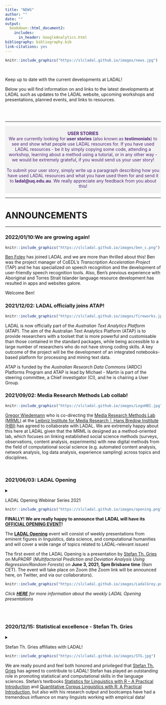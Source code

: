 ```yaml
---
title: "NEWS"
author: ""
date: ""
output:
  bookdown::html_document2:
    includes:
      in_header: GoogleAnalytics.html
bibliography: bibliography.bib
link-citations: yes
---
```

 
<!--html_preserve-->
<!-- Global site tag (gtag.js) - Google Analytics -->
<script async src="https://www.googletagmanager.com/gtag/js?id=UA-130562131-1"></script>
<script>
  window.dataLayer = window.dataLayer || [];
  function gtag(){dataLayer.push(arguments);}
  gtag('js', new Date());

  gtag('config', 'UA-130562131-1');
</script>
<!--/html_preserve-->

```r
knitr::include_graphics("https://slcladal.github.io/images/news.jpg")
```

<br> 

Keep up to date with the current developments at LADAL!

Below you will find information on and links to the latest developments at LADAL such as updates to the LADAL website, upcoming workshops and presentations, planned events, and links to resources. 

<br> <br>

***

<div class="warning" style='padding:0.1em; background-color:#f2f2f2; color:#51247a'>
<span>
<p style='margin-top:1em; text-align:center'>
<b>USER STORIES</b><br>We are currently looking for **user stories** (also known as **testimonials**) to see and show what people use LADAL resources for. If you have used LADAL resources - be it by simply copying some code, attending a workshop, learning about a method using a tutorial, or in any other way - we would be extremely grateful, if you would send us your user story! <br><br>To submit your user story, simply write up a paragraph describing how you have used LADAL resources and what you have used them for and send it to **ladal\@uq.edu.au**. We really appreciate any feedback from you about this!</p>
<p style='margin-left:1em;'>
</p></span>
</div>

***

# ANNOUNCEMENTS{-}

***

### 2022/01/10:We are growing again!{-}

```r
knitr::include_graphics("https://slcladal.github.io/images/ben_c.png")
``` 

[Ben Foley](https://scholar.google.com/citations?user=IgD8XBYAAAAJ&hl=en) has joined LADAL and we are more than thrilled about this! Ben was the project manager of CoEDL's *Transcription Acceleration Project* (TAP) and he has specialized on speech recognition and the development of user-friendly speech recognition tools. Also, Ben’s previous experience with Aboriginal and Torres Strait Islander language resource development has resulted in apps and websites galore. 

Welcome Ben!

### 2021/12/02: LADAL officially joins ATAP!{-}

```r
knitr::include_graphics("https://slcladal.github.io/images/fireworks.jpg")
```

LADAL is now officially part of the *Australian Text Analytics Platform* (ATAP). The aim of the Australian Text Analytics Platform (ATAP) is to provide researchers with a toolset that is more powerful and customisable than those contained in the standard packages, while being accessible to a large number of researchers who do not have strong coding skills. A key outcome of the project will be the development of an integrated notebooks-based platform for processing and mining text data.

ATAP is funded by the *Australian Research Data Commons* (ARDC) Platforms Program and ATAP is lead by Michael - Martin is part of the steering committee, a Chief investigator (CI), and he is chairing a User Group. 

### 2021/09/02: Media Research Methods Lab collab!{-}

```r
knitr::include_graphics("https://slcladal.github.io/images/LogoHBI.jpg")
```

[Gregor Wiedemann](https://leibniz-hbi.de/en/staff/gregor-wiedemann) who is co-directing the [Media Research Methods Lab (MRML)](https://leibniz-hbi.de/en/research/research-programmes/media-research-methods-lab) at the [Leibniz Institute for Media Research │ Hans Bredow Institute (HBI)](https://leibniz-hbi.de/en) has agreed to collaborate with LADAL. We are extremely happy about this here at LADAL given that the MRML is designed as a method-oriented lab, which focuses on linking established social science methods (surveys, observations, content analysis, experiments) with new digital methods from the field of computational social science (e.g. automated content analysis, network analysis, log data analysis, experience sampling) across topics and disciplines.

<br>


### 2021/06/03: LADAL Opening {-}

<details>
<summary>LADAL Opening Webinar Series 2021

```r
knitr::include_graphics("https://slcladal.github.io/images/opening.png")
```

**FINALLY! We are really happy to announce that LADAL will have its [OFFICIAL OPENING EVENT](https://slcladal.github.io/opening.html)!**

The **[LADAL Opening](https://slcladal.github.io/opening.html)** event will consist of weekly presentations from eminent figures in linguistics, data science, and computational humanities and will cover a wide range of topics related to LADAL-relevant issues!

The first event of the LADAL Opening is a presentation by [Stefan Th. Gries](http://www.stgries.info/) on MuPADRF (*Multifactorial Prediction and Deviation Analysis Using Regression/Random Forests*) on **June 3, 2021, 5pm Brisbane time** (9am CET). The event will take place on Zoom (the Zoom link will be announced here, on Twitter, and via our collaborators). 

```r
knitr::include_graphics("https://slcladal.github.io/images/LadalGrey.png")
```
  

*Click [**HERE**](https://slcladal.github.io/opening.html) for more information about the weekly LADAL Opening presentations*
</summary>
</details>

<br><br>


### 2020/12/15: Statistical excellence - Stefan Th. Gries{-}

<details>
<summary>Stefan Th. Gries affiliates with LADAL!

```r
knitr::include_graphics("https://slcladal.github.io/images/STG.jpg")
```



We are really pound and feel both honored and privileged that [Stefan Th. Gries](http://www.stgries.info/) has agreed to contribute to LADAL! Stefan has played an outstanding role in promoting statistical and computational skills in the language sciences. Stefan's textbooks [Statistics for Linguistics with R – A Practical Introduction](https://www.degruyter.com/view/title/300775) and [Quantitative Corpus Linguistics with R: A Practical Introduction](https://www.routledge.com/Quantitative-Corpus-Linguistics-with-R-A-Practical-Introduction/Gries/p/book/9781138816282), but also with his research output and bootcamps have had a tremendous influence on many linguists working with empirical data!
</summary>

### 2020/12/02: Summer Scholar program support for LADAL{-}

<details>
<summary>LADAL get summer scholars</summary>
  
[UQ's summer research program](https://employability.uq.edu.au/summer-winter-research) supports LADAL: four junior academics will assist LADAL, acquire new skills, and produce new materials. A very warm welcome to the summer scholars and we hope that they get as much as possible out of the program and provide great new materials!


### 2020/10/09: VARIENG - LADAL becomes more Finlandish{-}

<details>
<summary>Collaboration with VARIENG</summary>

```r
knitr::include_graphics("https://slcladal.github.io/images/varieng.png")
```
  
The [VARIENG](https://www.helsinki.fi/en/researchgroups/varieng) at the [University of Helsinki](https://www.helsinki.fi/en) has agreed to affiliate with LADAL! VARIENG is a perfect affiliate due to the similarity in the outlook and the alignment of aims of both VARIENG and LADAL. In addition, we are super happy to have VARIENG as an affiliate institution because of their extremely high scientific merit!



### 2020/10/07: DDL expertism and Phylolygisms{-}

<details>
<summary>Erich Round and Peter Crosthwaite affiliate with LADAL!</summary>

```r
knitr::include_graphics("https://slcladal.github.io/images/clust_erich.png")
```

[Erich Round](https://researchers.uq.edu.au/researcher/1761) - director of the *Ancient Languages Lab* and world-reknowned phylogenetics expert as well as recipient of the [British Academy Global Professorship](https://languages-cultures.uq.edu.au/article/2020/07/dr-erich-round-awarded-british-academy-global-professorship) - is now officially a contributor to LADAL! His expertise in R and phylogentics fantastically complement our skill set here and we are more than going crazy for having him on board!


```r
knitr::include_graphics("https://slcladal.github.io/images/ddl.jpg")
```

<br>

Also - and on an equally enthusiastic note - [Peter Crosthwaite](http://researchers.uq.edu.au/researcher/18390), the foremost proponent on Data Driven Learning in Australia, has agreed to be a LADAL affiliate! Peter is not only a fantastic  second language acquisition scholar but he has probably one of the best overviews of existing software in this domain and is amazingly well versed in finding the right applications to do awesome research!

Welcome on board!


### 2020/10/05: Big in Japan{-}

<details>
<summary>Laurence Anthony affiliates with LADAL!</summary>

```r
knitr::include_graphics("https://slcladal.github.io/images/japan.jpg")
```

Laurence Anthony - [the royal highness of AntConc empire](https://www.laurenceanthony.net/software/antconc/) - has agreed to be an affiliate of LADAL! We are so glad to have him on board as Laurence is not only tech savvy as few others in Corpus Linguistics but also because Laurence is overall wholesome and a fantastic promoter of computation in HASS research!


### 2020/10/02: Library Excellence!{-}

<details>
<summary>Stephane Guillou has agreed to be a contributor and affiliate of LADAL!</summary>

Stephane Guillou has agreed to be a contributor and affiliate of LADAL! That is really fantastic not only because Stephane is all-around awesome and a true R wiz but Stephane is also directing the upskilling efforts in R, Python, and Git at the UQ library and thus brings along a fantastic skill-set!



### 2020/09/29: Syndey Corpus Lab collab!{-}

<details>
<summary>Collaboration with the Sydney Corpus Lab!</summary>

```r
knitr::include_graphics("https://slcladal.github.io/images/scl.png")
```

[Monika Bednarek](https://www.sydney.edu.au/arts/about/our-people/academic-staff/monika-bednarek.html) who is running the [Sydney Corpus Lab](https://sydneycorpuslab.com/) at the University of Sydney, has agreed to be an affiliate member of LADAL. This is perfect for LADAL given Monika's expertise and excellent research in Corpus Linguistics as well as the close alignment of the Sydney Corpus Lab with LADAL!

### 2020/09/25: LADAL goes Finland!{-}

<details>
<summary>LADAL goes to Finland!</summary>

```r
knitr::include_graphics("https://slcladal.github.io/images/reindeer.jpg")
```

The news that LADAL exists has reached the other side of the globe: Martin was invited by [Mikko Laitinen from the University of Eastern Finland](https://uefconnect.uef.fi/en/person/mikko.laitinen/) to give a guest lecture about his experiences in establishing LADAL in the context of an event about developing support infrastructures for computational social sciences and humanities research.


```r
knitr::include_graphics("https://slcladal.github.io/images/binder.png")
```

### 2020/09/22: Interaction!{-}

<details>
<summary>Aiming at interactivity using Binder!</summary>

We have decided to include interactive exercises into our tutorials and we are currently looking into different options how to achieve this. Currently [Binder](https://mybinder.org/) appears to be a viable pathway forward. 


### 2020/09/15: They multiply!{-}

<details>
<summary>
The LADAL team is expanding!</summary>

We are delighted to announce that Katy McHugh, Stephen Clark, and Restuadi Restuadi have joined the LADAL team!

Katy, Stephen, and Restuadi will be involved in the restructuring, professionalizing, and revamping the LADAL webpage. We would like to extend our warmest welcome to them and express our gratutude to the School of Languages and Cultures at UQ for providing the funding for the RA positions.

```r
knitr::include_graphics("https://slcladal.github.io/images/katyrestustephen.png")
```

</details>

***

# EVENTS{-}

***

The LADAL team organizes workshops and LADAL members present their research or information relevant to LADAL at conferences. Below are links to upcoming events (conferences/workshops/presentations) and presentations containing information about LADAL or research based on LADAL.


*** 

# UPCOMING{-}

*** 

### LADAL Opening Event{-}

The **[LADAL Opening](https://slcladal.github.io/opening.html)** event signifies the official kick off for LADAL. Originally this kick-off was planned for June 2020 as a 5-day conference with an invited speaker ([Stefan Gries](http://www.stgries.info/)), workshops on data science, and social events. Unfortunately, this kick-off had to be postponed due to COVID19 and will be held as an online event.

**[HERE](https://slcladal.github.io/opening.html)** you will find updates and the current state of plans relating to the LADAL opening. 

*** 

# PAST EVENTS{-}

***

### Best Practices in Corpus Linguistics – What lessons should we take from the Replication Crisis and how can we guarantee high quality in our research?{-}

<details>
<summary>Speaker: Martin Schweinberger

```r
knitr::include_graphics("https://slcladal.github.io/images/icame41heidelberg.png")
```


Date: 20–24 May 2020

Presentation at ICAME 41 (41th Meeting of the International Computer Archive of Modern and Medieval English). Heidelberg, Germany.</summary>

Materials: [slides](http://martinschweinberger.de/docs/ppt/schweinberger-ppt-heidelberg-2020-05-21.pdf), [video](http://martinschweinberger.de/docs/materials/SchweinbergerBestPractices_ICAME41.mp4)

**Abstract**: This paper addresses issues relating to best practices in Data Management and Data Analysis in Corpus Linguistics (CL) and offers guidelines for compiling, storing, handling, and analysing data according to best practices which guarantee transparency and high quality in CL. 

Open Data and Best Practices in Data Science are increasingly attracting attention as a result of the so-called Replication Crisis (RC) which is an ongoing methodological crisis primarily affecting parts of the social and life sciences that began in the early 2010s (Diener & Biswas-Diener 2019). The RC has contributed to the loss of trust that the Humanities and Social Science have been experienced over the past two decades (Yong 2018). While a discussion about Best Practices in CL has recently begun (Berez-Kroeker et al. 2018) more attention has to be placed on the causes of the RC and the lessons that can be learnt from it. 

CL is somewhat disjunct from current developments in Data Science due to a lack of communication and unawareness of existing resources. This talk aims to raise awareness in CL about existing resources and problematic practices that are still common in CL, and it proposes solutions that are easily implemented and can guarantee transparency, replicability, and high quality of research outputs in CL. 

The solutions that this talk focuses on encompass 

*	being aware and following the FAIR principles (Findable, Accessible, Interoperable, and Reusable) in data management; 

*	the recognition of corpora as research outputs which allows corpora to be uniquely indexed (DOIs) and thereby enabling corpus compilers to profit from making corpora accessible as these can be cited like other publications which increases citation scores and visibility;

*	the use of Git to share code and data which is an easy way to share resources free of charge by utilizing existing research infrastructure;

* the use of R Notebooks to document analyses and making them available to the community and reviewers to enable full replicability and reproducibility;

*	making use of documentation and policy protocols in departments, schools and institutes to ease onboarding procedures and prevent data loss and corruption. 

The talk thus offers relevant information for authors as well as editors and publishers to enable replication, avoid “bad” research practices, and increase the quality of research.

**References**

Berez-Kroeker, A. L., L. Gawne, S. S. Kung, B. F. Kelly, T. Heston, G. Holton, P. Pulsifer, D. I. Beaver, S. Chelliah, S. Dubinsky, et al. (2018). Reproducible research in linguistics: A position statement on data citation and attribution in our field. *Linguistics* 56(1), 1–18. 

Diener, Edward and Biswas-Diener, Robert (2019). The Replication Crisis in Psychology. [NOBA Project]( https://nobaproject.com/modules/the-replication-crisis-in-psychology).

Yong, Ed (2018). Psychology’s Replication Crisis Is Running Out of Excuses. Another big project has found that only half of studies can be repeated. And this time, the usual explanations fall flat. [The Atlantic](https://www.theatlantic.com/science/archive/2018/11/psychologys-replication-crisis-real/576223/).

</details>

***

### Implementing school-based support infrastructure for digital humanities research at UQ - The Language Technology and Data Analysis Laboratory (LADAL){-}

```r
knitr::include_graphics("https://slcladal.github.io/images/ardcskilledworkforce.png")
```

<details>
<summary>Date: 30 October 2019
 
Speaker: Michael Haugh & Martin Schweinberger

Presentation at the Australian Research Data Commons (ARDC): The Australian eResearch Skilled Workforce Summit. Sydney, Australia, 29-30/7/2019.

</summary>

Materials: [slides](http://martinschweinberger.de/docs/ppt/HaughSchweinberger_eResearchSummit_20190730.pptx)

**Abstract**: This presentation introduces the Language Technology and Data Analysis Laboratory (LADAL), and discusses the implications of our experiences to date in establishing it for broader efforts to develop researcher capacity in the digital humanities. 

The LADAL is school-based support infrastructure for digital humanities researchers. It aims to assist staff and postgraduate students within the UQ School of Languages and Cultures to learn how to use data analytics, digital research tools, and other forms of technology to enhance their existing research programs, as well as offer pathways to new research possibilities. It complements the more generic resources and training in digital humanities methods offered by libraries (e.g. the Digital Scholars Hub at UQ) with the more specialised training/support in particular digital research methods and technologies that are required by researchers working on specific languages and cultures. 

The LADAL consists of a specialist computing lab for language-based computational and experimental work (the Computational and Experimental Workshop) and an online virtual lab. With respect to web-based materials, the LADAL website (https://slcladal.github.io/index.html) offers self-guided study materials and hands-on tutorials on topics relating to digital tools, computational methods for data extraction and processing, data visualization, statistical analyses of language data, and provides links to further resources and short descriptions of digital tools relevant for digital HASS research. 

In addition, the LADAL offers face-to-face consultations and specialized workshops. UQ researchers are encouraged to contact LADAL staff for advice and guidance on matters relating to digital research tools, data visualization, various statistical procedures, and text analytics. 

Staff feedback during face-to-face consultations and workshop attendance confirms there is substantial demand for the kind of digital humanities infrastructure offered by LADAL. It also suggests that support and training for researchers in the digital humanities should be conceptualized on a continuum from more generic through to more localized support. 

</details>

<br><br>

***

### Using R for Corpus Linguistics – an Introduction and Discussion Note on Sustainability and Replicability in Corpus Linguistics{-}

```r
knitr::include_graphics("https://slcladal.github.io/images/coedl.jpg")
```

<details>
<summary>Date: 2 April 2019
 
Speaker: Martin Schweinberger

Presentation at the *Center of Excellence for the Dynamics of Language (CoEDL) Corpus Workshop*. Melbourne, Australia, 2–3/4/2019.

</summary>

Materials: [slides](https://slcladal.github.io/resources/CoEDLCorpusWorkshop2019.pdf)

</details>

<br><br>

*** 

# WORKSHOPS{-}

***

Below are links to additional resources, workshops, and presentations. 

### Workshop materials{-}

<br>

```r
knitr::include_graphics("https://slcladal.github.io/images/happycomputer.png")
```

+ [Getting started with R for (absolute) beginners](https://slcladal.github.io/intror.html): This workshop focused on why you should use R, what you can do with R, and how you can use it for your data analysis. 


+ [Statistics – Analyzing Survey and Questionnaire Data](https://slcladal.github.io/surveys.html): This workshop introduced basic visualizations and statistical tests for analyzing survey and questionnaire data. 

+ [Happy Computer, Happy Me!](https://slcladal.github.io/comp.html): This workshop shows ways to keep your computer happy and your data clean by providing simple tips and tricks for computer maintenance that keep your computer running at optimum speed and reliability. 



***

[Back to top](#announcements)

[Back to HOME](https://slcladal.github.io/index.html)

*** 